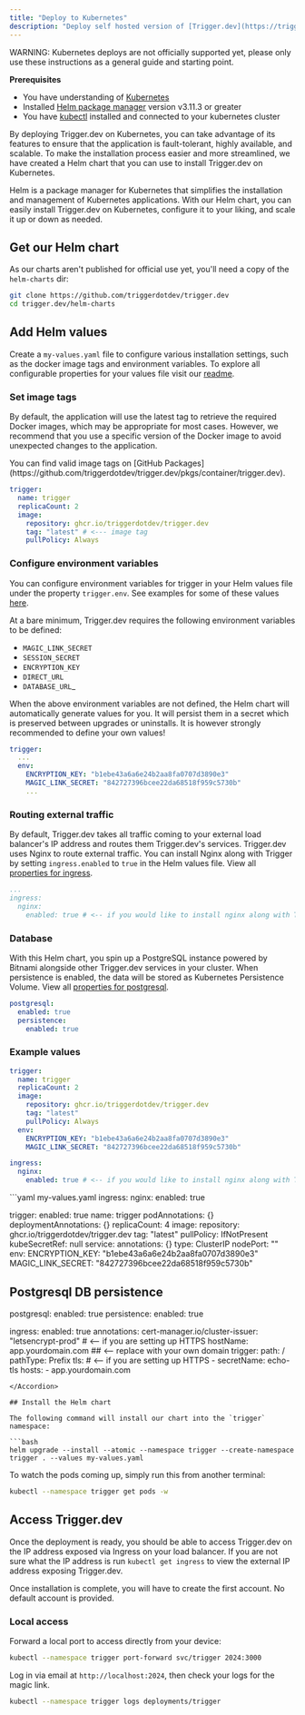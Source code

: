 ```yaml
---
title: "Deploy to Kubernetes"
description: "Deploy self hosted version of [Trigger.dev](https://trigger.dev) to your kubernetes cluster using our helm chart"
---
```


<Warning>WARNING: Kubernetes deploys are not officially supported yet, please only use these instructions as a general guide and starting point.</Warning>

**Prerequisites**
- You have understanding of [Kubernetes](https://kubernetes.io/)
- Installed [Helm package manager](https://helm.sh/) version v3.11.3 or greater
- You have [kubectl](https://kubernetes.io/docs/reference/kubectl/kubectl/) installed and connected to your kubernetes cluster

By deploying Trigger.dev on Kubernetes, you can take advantage of its features to ensure that the application is fault-tolerant, highly available, and scalable.
To make the installation process easier and more streamlined, we have created a Helm chart that you can use to install Trigger.dev on Kubernetes. 

Helm is a package manager for Kubernetes that simplifies the installation and management of Kubernetes applications. 
With our Helm chart, you can easily install Trigger.dev on Kubernetes, configure it to your liking, and scale it up or down as needed. 

## Get our Helm chart

As our charts aren't published for official use yet, you'll need a copy of the `helm-charts` dir:

```bash
git clone https://github.com/triggerdotdev/trigger.dev
cd trigger.dev/helm-charts
```

## Add Helm values

Create a `my-values.yaml` file to configure various installation settings, such as the docker image tags and environment variables. To explore all configurable properties for your values file visit our [readme](https://github.com/triggerdotdev/trigger.dev/tree/main/helm-charts/).

### Set image tags

By default, the application will use the latest tag to retrieve the required Docker images, which may be appropriate for most cases. 
However, we recommend that you use a specific version of the Docker image to avoid unexpected changes to the application.

<Tip>
  You can find valid image tags on [GitHub Packages](https://github.com/triggerdotdev/trigger.dev/pkgs/container/trigger.dev).
</Tip>

```yaml my-values.yaml 
trigger:
  name: trigger
  replicaCount: 2
  image:
    repository: ghcr.io/triggerdotdev/trigger.dev
    tag: "latest" # <--- image tag 
    pullPolicy: Always
```

### Configure environment variables

You can configure environment variables for trigger in your Helm values file under the property `trigger.env`. See examples for some of these values [here](https://github.com/triggerdotdev/trigger.dev/blob/main/.env.example).

At a bare minimum, Trigger.dev requires the following environment variables to be defined:
- `MAGIC_LINK_SECRET`
- `SESSION_SECRET`
- `ENCRYPTION_KEY`
- `DIRECT_URL`
- `DATABASE_URL`_

When the above environment variables are not defined, the Helm chart will automatically generate values for you. It will persist them in a secret which is preserved between upgrades or uninstalls. It is however strongly recommended to define your own values!

```yaml my-values.yaml
trigger:
  ...
  env:
    ENCRYPTION_KEY: "b1ebe43a6a6e24b2aa8fa0707d3890e3"
    MAGIC_LINK_SECRET: "842727396bcee22da68518f959c5730b"
    ...
```

### Routing external traffic
By default, Trigger.dev takes all traffic coming to your external load balancer's IP address and routes them Trigger.dev's services. 
Trigger.dev uses Nginx to route external traffic. You can install Nginx along with Trigger by setting `ingress.enabled` to `true` in the Helm values file. View all [properties for ingress](https://github.com/triggerdotdev/trigger.dev/tree/main/helm-charts/).

```yaml my-values.yaml
...
ingress:
  nginx:
    enabled: true # <-- if you would like to install nginx along with Trigger.dev
```

### Database 
With this Helm chart, you spin up a PostgreSQL instance powered by Bitnami alongside other Trigger.dev services in your cluster. 
When persistence is enabled, the data will be stored as Kubernetes Persistence Volume. View all [properties for postgresql](https://github.com/triggerdotdev/trigger.dev/tree/main/helm-charts/).

```yaml my-values.yaml
postgresql:
  enabled: true
  persistence:
    enabled: true
```

### Example values

```yaml my-values.yaml
trigger:
  name: trigger
  replicaCount: 2
  image:
    repository: ghcr.io/triggerdotdev/trigger.dev
    tag: "latest" 
    pullPolicy: Always
  env:
    ENCRYPTION_KEY: "b1ebe43a6a6e24b2aa8fa0707d3890e3"
    MAGIC_LINK_SECRET: "842727396bcee22da68518f959c5730b"

ingress:
  nginx:
    enabled: true # <-- if you would like to install nginx along with Trigger.dev
```

<Accordion title="Full helm values example">
  ```yaml my-values.yaml
  ingress:
    nginx:
      enabled: true

  trigger:
    enabled: true
    name: trigger
    podAnnotations: {}
    deploymentAnnotations: {}
    replicaCount: 4
    image:
      repository: ghcr.io/triggerdotdev/trigger.dev
      tag: "latest" 
      pullPolicy: IfNotPresent
    kubeSecretRef: null
    service:
      annotations: {}
      type: ClusterIP
      nodePort: ""
    env:
      ENCRYPTION_KEY: "b1ebe43a6a6e24b2aa8fa0707d3890e3"
      MAGIC_LINK_SECRET: "842727396bcee22da68518f959c5730b"

  ## Postgresql DB persistence 
  postgresql:
    enabled: true
    persistence:
      enabled: true

  ingress:
    enabled: true
    annotations:
      cert-manager.io/cluster-issuer: "letsencrypt-prod" # <-- if you are setting up HTTPS
    hostName: app.yourdomain.com ## <-- replace with your own domain
    trigger:
      path: /
      pathType: Prefix
    tls: # <-- if you are setting up HTTPS
      - secretName: echo-tls
        hosts:
          - app.yourdomain.com
  ```
</Accordion>

## Install the Helm chart

The following command will install our chart into the `trigger` namespace:

```bash
helm upgrade --install --atomic --namespace trigger --create-namespace trigger . --values my-values.yaml
```

To watch the pods coming up, simply run this from another terminal:

```bash
kubectl --namespace trigger get pods -w
```

## Access Trigger.dev

Once the deployment is ready, you should be able to access Trigger.dev on the IP address exposed via Ingress on your load balancer. If you are not sure what the IP address is run `kubectl get ingress` to view the external IP address exposing Trigger.dev.

<Info>
Once installation is complete, you will have to create the first account. No default account is provided.
</Info>

### Local access

Forward a local port to access directly from your device:

```bash
kubectl --namespace trigger port-forward svc/trigger 2024:3000
```

Log in via email at `http://localhost:2024`, then check your logs for the magic link.

```bash
kubectl --namespace trigger logs deployments/trigger
```
